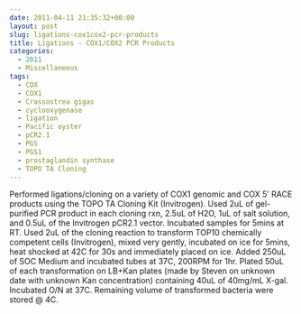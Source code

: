 ```yaml
---
date: 2011-04-11 21:35:32+00:00
layout: post
slug: ligations-cox1cox2-pcr-products
title: Ligations - COX1/COX2 PCR Products
categories:
  - 2011
  - Miscellaneous
tags:
  - COX
  - COX1
  - Crassostrea gigas
  - cyclooxygenase
  - ligation
  - Pacific oyster
  - pCR2.1
  - PGS
  - PGS1
  - prostaglandin synthase
  - TOPO TA Cloning
---
```


Performed ligations/cloning on a variety of COX1 genomic and COX 5' RACE products using the TOPO TA Cloning Kit (Invitrogen). Used 2uL of gel-purified PCR product in each cloning rxn, 2.5uL of H2O, 1uL of salt solution, and 0.5uL of the Invitrogen pCR2.1 vector. Incubated samples for 5mins at RT. Used 2uL of the cloning reaction to transform TOP10 chemically competent cells (Invitrogen), mixed very gently, incubated on ice for 5mins, heat shocked at 42C for 30s and immediately placed on ice. Added 250uL of SOC Medium and incubated tubes at 37C, 200RPM for 1hr. Plated 50uL of each transformation on LB+Kan plates (made by Steven on unknown date with unknown Kan concentration) containing 40uL of 40mg/mL X-gal. Incubated O/N at 37C. Remaining volume of transformed bacteria were stored @ 4C.
